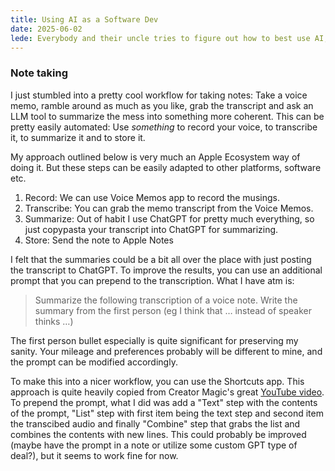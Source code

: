 ```yaml
---
title: Using AI as a Software Dev
date: 2025-06-02
lede: Everybody and their uncle tries to figure out how to best use AI, and so do I. Here are some of my thoughts as I try to work out how and where I'm able to utilize various tools and tricks that somehow fit under the umbrella that is AI.
---
```


### Note taking

I just stumbled into a pretty cool workflow for taking notes: Take a voice memo, ramble around as much as you like, grab the transcript and ask an LLM tool to summarize the mess into something more coherent. This can be pretty easily automated: Use _something_ to record your voice, to transcribe it, to summarize it and to store it.

My approach outlined below is very much an Apple Ecosystem way of doing it. But these steps can be easily adapted to other platforms, software etc.

1. Record: We can use Voice Memos app to record the musings.
2. Transcribe: You can grab the memo transcript from the Voice Memos.
3. Summarize: Out of habit I use ChatGPT for pretty much everything, so just copypasta your transcript into ChatGPT for summarizing.
4. Store: Send the note to Apple Notes

I felt that the summaries could be a bit all over the place with just posting the transcript to ChatGPT. To improve the results, you can use an additional prompt that you can prepend to the transcription. What I have atm is:

> Summarize the following transcription of a voice note.
> Write the summary from the first person (eg I think that … instead of speaker thinks …)

The first person bullet especially is quite significant for preserving my sanity. Your mileage and preferences probably will be different to mine, and the prompt can be modified accordingly.

To make this into a nicer workflow, you can use the Shortcuts app. This approach is quite heavily copied from Creator Magic's great [YouTube video](https://www.youtube.com/watch?v=4fk4M_63rug). To prepend the prompt, what I did was add a "Text" step with the contents of the prompt, "List" step with first item being the text step and second item the transcibed audio and finally "Combine" step that grabs the list and combines the contents with new lines. This could probably be improved (maybe have the prompt in a note or utilize some custom GPT type of deal?), but it seems to work fine for now.
